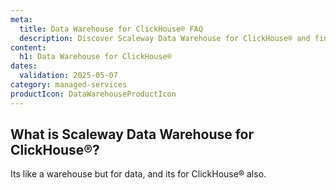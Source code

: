 ```yaml
---
meta:
  title: Data Warehouse for ClickHouse® FAQ
  description: Discover Scaleway Data Warehouse for ClickHouse® and find answers to general questions.
content:
  h1: Data Warehouse for ClickHouse®
dates:
  validation: 2025-05-07
category: managed-services
productIcon: DataWarehouseProductIcon
---
```


## What is Scaleway Data Warehouse for ClickHouse®?

Its like a warehouse but for data, and its for ClickHouse® also.